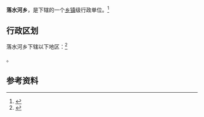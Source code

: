 {{中国乡级行政区
|景观照片文件名 = 
|景观照片描述 = 
|汉语拼音 = 
|其他语言 = 
|其他语言名称 = 
|旧称 = 
|地名出处 = 
|位置图文件名 = 
|位置图描述 = 
|自定义图片= 
|建置时间 = 
|政府驻地 = 
|毗邻 = 
|总面积 = 
|总人口 = 
|总人口年份 = 
|户籍人口 = 
|户籍人口年份 = 
|常住人口 = 
|常住人口年份 = 
|人口密度 = 
|GDP = 
|GDP年份 = 
|邮政编码 = 
|电话区号 = 352
|官方网站 = 
|网站名称 = 
|14/02/24/200/000}}

'''落水河乡'''，是{{PRC admin/fullname|14/02/24/200/000|3}}下辖的一个[[乡镇|乡镇]]级行政单位。<ref>{{PRC admin/ref sgc|{{PRC admin/parent|14/02/24/200/000}}}}</ref>

== 行政区划 ==

落水河乡下辖以下地区：<ref>{{PRC admin/ref sgc|14/02/24/200/000}}</ref>

{{PRC admin/children|14/02/24/200/000}}。

== 参考资料 ==

{{reflist}}

{{行政区划小作品}}
{{PRC admin/navcat|14/02/24/200/000}}